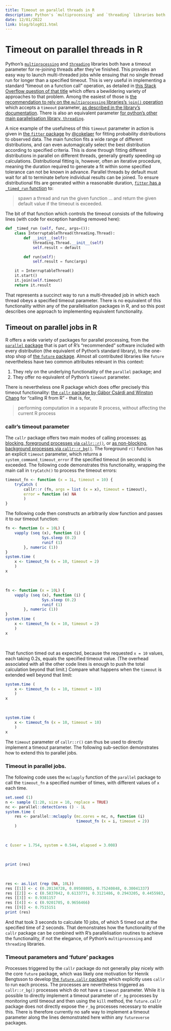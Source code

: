 ```yaml
---
title: Timeout on parallel threads in R
description: Python's `multiprocessing` and `threading` libraries both have a timeout parameter for re-joining threads after they've finished. This provides an easy way to launch multi-threaded jobs while ensuing that no single thread exceeds a specified timeout. This post describes one way to implement an equivalent functionality in R.
date: 12/01/2022
link: blog/blog011.html
---
```


# Timeout on parallel threads in R

Python's
[`multiprocessing`](https://docs.python.org/3/library/multiprocessing.html) and
[`threading`](https://docs.python.org/3/library/threading.html) libraries both
have a timeout parameter for re-joining threads after they've finished. This
provides an easy way to launch multi-threaded jobs while ensuing that no single
thread run for longer than a specified timeout. This is very useful in
implementing a standard "timeout on a function call" operation, as detailed in
[this Stack Overflow question of that
title](https://stackoverflow.com/questions/492519/timeout-on-a-function-call)
which offers a bewildering variety of approaches to that problem. Among the
easiest of those is [the recommendation to rely on the `multiprocessing`
libraries's `join()` operation](https://stackoverflow.com/a/14924210) which
accepts a `timeout` parameter, [as described in the library's
documentation](https://docs.python.org/3/library/multiprocessing.html#multiprocessing.Process.join).
There is also an equivalent parameter [for python's other main parallelisation
library,
`threading`](https://docs.python.org/3/library/threading.html#threading.Thread.join).

A nice example of the usefulness of this `timeout` parameter in action is given
in [the `fitter` package](https://github.com/cokelaer/fitter) by
[&#64;cokelaer](https://github.com/cokelaer) for fitting probability
distributions to observed data. The main function fits a wide range of
different distributions, and can even automagically select the best
distribution according to specified criteria. This is done through fitting
different distributions in parallel on different threads, generally greatly
speeding up calculations. Distributional fitting is, however, often an
iterative procedure, meaning the duration required to generate a fit within
some specified tolerance can not be known in advance. Parallel threads by
default must wait for all to terminate before individual results can be joined.
To ensure distributional fits are generated within a reasonable duration,
[`fitter` has a `_timed_run`
function](https://github.com/cokelaer/fitter/blob/cf222aab741492917bd3a2d1af821e0b5344907d/src/fitter/fitter.py#L429)
to:

> spawn a thread and run the given function ... and return the given default
> value if the timeout is exceeded.

The bit of that function which controls the timeout consists of the following
lines (with code for exception handling removed here):

```python
def _timed_run (self, func, args=()):
    class InterruptableThread(threading.Thread):
        def __init__(self):
            threading.Thread.__init__(self)
            self.result = default

        def run(self):
            self.result = func(args)

    it = InterruptableThread()
    it.start()
    it.join(self.timeout)
    return it.result
```

That represents a succinct way to run a multi-threaded job in which each thread
obeys a specified timeout parameter. There is no equivalent of this
functionality within any of the parallelisation packages in R, and so this post
describes one approach to implementing equivalent functionality.

## Timeout on parallel jobs in R

R offers a wide variety of packages for parallel processing, from the
[`parallel`
package](https://stat.ethz.ch/R-manual/R-devel/library/parallel/doc/parallel.pdf)
that is part of R's "recommended" software included with every distribution
(the equivalent of Python's standard library), to the one-stop shop of [the
`future` package](https://future.futureverse.org/). Almost all contributed
libraries like `future` nevertheless have two common attributes relevant in
this context:

1. They rely on the underlying functionality of the `parallel` package; and
2. They offer no equivalent of Python's `timeout` parameter.

There is nevertheless one R package which does offer precisely this timeout
functionality: [the `callr` package by Gábor Csárdi and
Winston Chang](https://callr.r-lib.org) for "calling R from R" - that is, for,

> performing computation in a separate R process, without affecting the current R process

### callr's timeout parameter

The `callr` package offers two main modes of calling processes: [as blocking,
foreground processes via
`callr::r()`](https://callr.r-lib.org/reference/r.html), or [as non-blocking,
background processes via
`callr::r_bg()`](https://callr.r-lib.org/reference/r_bg.html). The foreground
`r()` function has an explicit `timeout` parameter, which returns a
`system_command_timeout_error` if the specified timeout (in seconds) is
exceeded. The following code demonstrates this functionality, wrapping the main
call in `tryCatch()` to process the timeout errors:

```r
timeout_fn <- function (x = 1L, timeout = 10) {
    tryCatch (
        callr::r (fn, args = list (x = x), timeout = timeout),
        error = function (e) NA
        )
}
```

The following code then constructs an arbitrarily slow function and passes it
to our timeout function:

```r
fn <- function (x = 10L) {
    vapply (seq (x), function (i) {
                Sys.sleep (0.2)
                runif (1)
        }, numeric (1))
}
system.time (
    x <- timeout_fn (x = 10, timeout = 2)
    )
x
```
<br>
```r
fn <- function (x = 10L) {
    vapply (seq (x), function (i) {
                Sys.sleep (0.2)
                runif (1)
        }, numeric (1))
}
system.time (
    x <- timeout_fn (x = 10, timeout = 2)
    )
x
```
<br>

That function timed out as expected, because the requested `x = 10` values,
each taking 0.2s, equals the specified timeout value. (The overhead associated
with all the other code lines is enough to push the total calculation beyond
that limit.) Compare what happens when the `timeout` is extended well beyond
that limit:

```r
system.time (
    x <- timeout_fn (x = 10, timeout = 10)
    )
x
```
<br>
```r
system.time (
    x <- timeout_fn (x = 10, timeout = 10)
    )
x
```

The `timeout` parameter of `callr::r()` can thus be used to directly implement
a timeout parameter. The following sub-section demonstrates how to extend this
to parallel jobs.

### Timeout in parallel jobs.

The following code uses the `mclapply` function of the `parallel` package to
call the `timeout_fn` a specified number of times, with different values of `x`
each time.

```r
set.seed (1)
n <- sample (1:20, size = 10, replace = TRUE)
nc <- parallel::detectCores () - 1L
system.time (
    res <- parallel::mclapply (mc.cores = nc, n, function (i)
                               timeout_fn (x = i, timeout = 2))
    )
```
<br>

```r
c (user = 1.754, system = 0.544, elapsed = 3.008)
```
<br>

```r
print (res)
```
<br>

```r
res <- as.list (rep (NA, 10L))
res [[1]] <- c (0.20134728, 0.09508085, 0.75240848, 0.30041337)
res [[2]] <- c (0.5837042, 0.6133771, 0.3121486, 0.2943205, 0.4455983, 0.5102744, 0.8867751)
res [[3]] <- 0.9381157
res [[4]] <- c (0.9201705, 0.9656466)
res [[9]] <- 0.7515151
print (res)
```

And that took 3 seconds to calculate 10 jobs, of which 5 timed out at the
specified time of 2 seconds. That demonstrates how the functionality of the
`callr` package can be combined with R's parallelisation routines to achieve
the functionality, if not the elegance, of Python's `multiprocessing` and
`threading` libraries.

### Timeout parameters and 'future' packages

Processes triggered by the `callr` package do not generally play nicely with
the core `future` package, which was likely one motivation for Henrik Bengtsson
to develop [the `future.callr` package](https://future.callr.futureverse.org/)
which explicitly uses `callr` to run each process. The processes are
nevertheless triggered as `callr::r_bg()` processes which do not have a
`timeout` parameter. While it is possible to directly implement a timeout
parameter of `r_bg` processes by monitoring until timeout and then using the
`kill` method, the `future.callr` package does not directly expose the `r_bg`
processes necessary to enable this. There is therefore currently no safe way to
implement a timeout parameter along the lines demonstrated here within any
`futureverse` packages.

